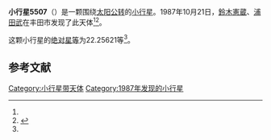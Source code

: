 {{Infobox planet
| bgcolour = #FFFFC0
| name = 5507 Niijima
| symbol = 
| image = 
| caption = 
| discovery = yes
| discovery_ref = 
| discoverer = [[鈴木憲蔵|鈴木憲蔵]]、[[浦田武|浦田武]]
| discovery_site = [[丰田市|丰田市]] 
| discovered = 1987年10月21日
| designations = yes
| mp_name = 
| named_after = 
| alt_names = 1987 UJ/ 1983 VN1
| mp_category = [[主带小行星|主带小行星]]
| orbit_ref = <ref name="a">[http://ssd.jpl.nasa.gov/sbdb.cgi?sstr=5507 5507 Niijima] {{Wayback|url=http://ssd.jpl.nasa.gov/sbdb.cgi?sstr=5507 |date=20140828220441 }}，小行星數據庫瀏覽器（JPL Small-Body Database Browser）－[[美国国家航空航天局|美国国家航空航天局]]喷气推进实验室</ref>
| epoch = 2456400.5 (2013年4月18日更新)
| aphelion = {{convert|2.9307566|AU|km|3|abbr=on|lk=out}}
| perihelion = {{convert|2.2314732|AU|km|3|abbr=on}}
| semimajor = {{convert|2.5811149|AU|km|3|abbr=on}}
| eccentricity = 0.1354615
| period = 1514.640005 [[日|日]]<br />4.15[[儒略年|儒略年]]
| avg_speed = 
| inclination = 2.64141
| asc_node = 337.63217
| mean_anomaly = 
| arg_peri = 22.25621
| satellites = 
| physical_characteristics = yes
| dimensions = 
| mass = 
| density = 
| surface_grav = 
| escape_velocity = 
| sidereal_day = 
| axial_tilt = 
| pole_ecliptic_lat = 
| pole_ecliptic_lon = 
| albedo = 
| temperatures= 
| temp_name1 = 
| mean_temp_1 = 
| max_temp_1 = 
| temp_name2 = 
| max_temp_2 = 
| spectral_type = 
| abs_magnitude = 22.25621
}}

'''小行星5507'''（{{lang-en|5507 Niijima}}）是一颗围绕[[太阳|太阳]][[公转|公转]]的[[小行星|小行星]]。1987年10月21日，[[鈴木憲蔵|鈴木憲蔵]]、[[浦田武|浦田武]]在丰田市发现了此天体<ref name="a" /><ref>{{cite news|title=小行星列表|url=http://cfa-www.harvard.edu/iau/lists/NumberedMPs.txt|accessdate=2013-07-08|newspaper=哈佛大学|archive-date=2008-05-17|archive-url=https://web.archive.org/web/20080517010638/http://cfa-www.harvard.edu/iau/lists/NumberedMPs.txt|dead-url=no}}</ref>。

这颗小行星的[[绝对星等|绝对星等]]为22.25621等<ref name="a" />。

==参考文献==
{{reflist}}
{{Minor Planet Number|[[小行星5506|小行星5506]]|[[小行星5508|小行星5508]]}}

{{小天体}}

[[Category:小行星带天体|Category:小行星带天体]]
[[Category:1987年发现的小行星|Category:1987年发现的小行星]]

{{asteroid-stub}}